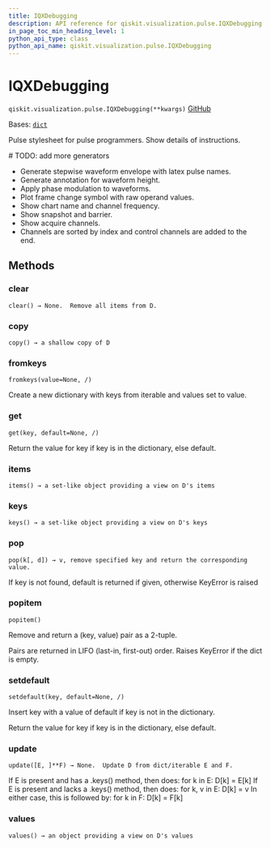 ```yaml
---
title: IQXDebugging
description: API reference for qiskit.visualization.pulse.IQXDebugging
in_page_toc_min_heading_level: 1
python_api_type: class
python_api_name: qiskit.visualization.pulse.IQXDebugging
---
```


# IQXDebugging

<span id="qiskit.visualization.pulse.IQXDebugging" />

`qiskit.visualization.pulse.IQXDebugging(**kwargs)` [GitHub](https://github.com/qiskit/qiskit/tree/stable/0.45/qiskit/visualization/pulse_v2/stylesheet.py "view source code")

Bases: [`dict`](https://docs.python.org/3/library/stdtypes.html#dict "(in Python v3.12)")

Pulse stylesheet for pulse programmers. Show details of instructions.

\# TODO: add more generators

*   Generate stepwise waveform envelope with latex pulse names.
*   Generate annotation for waveform height.
*   Apply phase modulation to waveforms.
*   Plot frame change symbol with raw operand values.
*   Show chart name and channel frequency.
*   Show snapshot and barrier.
*   Show acquire channels.
*   Channels are sorted by index and control channels are added to the end.

## Methods

### clear

<span id="qiskit.visualization.pulse.IQXDebugging.clear" />

`clear() → None.  Remove all items from D.`

### copy

<span id="qiskit.visualization.pulse.IQXDebugging.copy" />

`copy() → a shallow copy of D`

### fromkeys

<span id="qiskit.visualization.pulse.IQXDebugging.fromkeys" />

`fromkeys(value=None, /)`

Create a new dictionary with keys from iterable and values set to value.

### get

<span id="qiskit.visualization.pulse.IQXDebugging.get" />

`get(key, default=None, /)`

Return the value for key if key is in the dictionary, else default.

### items

<span id="qiskit.visualization.pulse.IQXDebugging.items" />

`items() → a set-like object providing a view on D's items`

### keys

<span id="qiskit.visualization.pulse.IQXDebugging.keys" />

`keys() → a set-like object providing a view on D's keys`

### pop

<span id="qiskit.visualization.pulse.IQXDebugging.pop" />

`pop(k[, d]) → v, remove specified key and return the corresponding value.`

If key is not found, default is returned if given, otherwise KeyError is raised

### popitem

<span id="qiskit.visualization.pulse.IQXDebugging.popitem" />

`popitem()`

Remove and return a (key, value) pair as a 2-tuple.

Pairs are returned in LIFO (last-in, first-out) order. Raises KeyError if the dict is empty.

### setdefault

<span id="qiskit.visualization.pulse.IQXDebugging.setdefault" />

`setdefault(key, default=None, /)`

Insert key with a value of default if key is not in the dictionary.

Return the value for key if key is in the dictionary, else default.

### update

<span id="qiskit.visualization.pulse.IQXDebugging.update" />

`update([E, ]**F) → None.  Update D from dict/iterable E and F.`

If E is present and has a .keys() method, then does: for k in E: D\[k] = E\[k] If E is present and lacks a .keys() method, then does: for k, v in E: D\[k] = v In either case, this is followed by: for k in F: D\[k] = F\[k]

### values

<span id="qiskit.visualization.pulse.IQXDebugging.values" />

`values() → an object providing a view on D's values`

